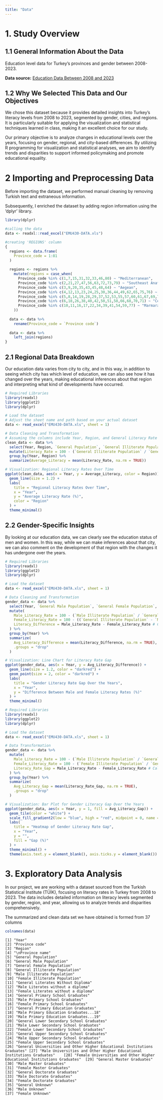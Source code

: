 ```yaml
---
title: "Data"
---
```


# **1. Study Overview**

## 1.1 General Information About the Data

Education level data for Turkey's provinces and gender between 2008-2023.

**Data source:** [Education Data Between 2008 and 2023](https://data.tuik.gov.tr/Bulten/Index?p=Ulusal-Egitim-Istatistikleri-2023-53444#:~:text=Okuma%20yazma%20bilen%20oran%C4%B1%20%97,99%2C2'ye%20y%C3%BCkseldi.){.download-button}

## 1.2 Why We Selected This Data and Our Objectives

We chose this dataset because it provides detailed insights into Turkey's literacy levels from 2008 to 2023, segmented by gender, cities, and regions. It is particularly suitable for applying the visualization and statistical techniques learned in class, making it an excellent choice for our study.

Our primary objective is to analyze changes in educational levels over the years, focusing on gender, regional, and city-based differences. By utilizing R programming for visualization and statistical analyses, we aim to identify trends and disparities to support informed policymaking and promote educational equality.

# 2 Importing and Preprocessing Data

Before importing the dataset, we performed manual cleaning by removing Turkish text and extraneous information.

Subsequently, I enriched the dataset by adding region information using the 'dplyr' library.

```r
library(dplyr)

#calling the data
data <- readxl::read_excel("EMU430-DATA.xls")

#creating 'REGIONS' column
{
  regions <- data.frame(
    Province_code = 1:81
  )
  
  regions <- regions %>% 
    mutate(regions = case_when(
      Province_code %in% c(1,7,15,31,32,33,46,80) ~ "Mediterranean",
      Province_code %in% c(2,21,27,47,56,63,72,73,79) ~ "Southeast Anatolia",
      Province_code %in% c(3,9,20,35,43,45,48,64) ~ "Aegean",
      Province_code %in% c(4,12,13,23,24,25,30,36,44,49,62,65,75,76) ~ "Eastern Anatolia",
      Province_code %in% c(5,8,14,19,28,29,37,52,53,55,57,60,61,67,69,74,78,81) ~ "Black Sea",
      Province_code %in% c(6,18,26,38,40,42,50,51,58,66,68,70,71) ~ "Central Anatolia",
      Province_code %in% c(10,11,16,17,22,34,39,41,54,59,77) ~ "Marmara",
    ))
  
  data <- data %>%
    rename(Province_code = `Province code`)
  
  data <- data %>%
    left_join(regions)
}
```

## **2.1 Regional Data Breakdown**

Our education data varies from city to city, and in this way, in addition to seeing which city has which level of education, we can also see how it has changed over the years, making educational inferences about that region and interpreting what kind of developments have occurred.

```r
# Required Libraries
library(readxl)
library(ggplot2)
library(dplyr)

# Load the dataset
# Adjust the sheet name and path based on your actual dataset
data <- read_excel("EMU430-DATA.xls", sheet = 1)

# Data Cleaning and Transformation
# Assuming the columns include Year, Region, and General Literacy Rate
clean_data <- data %>%
  select(Year, Region, `General Population`, `General Illiterate Population`) %>%
  mutate(Literacy_Rate = 100 - (`General Illiterate Population` / `General Population`) * 100) %>%
  group_by(Year, Region) %>%
  summarize(Average_Literacy = mean(Literacy_Rate, na.rm = TRUE))

# Visualization: Regional Literacy Rates Over Time
ggplot(clean_data, aes(x = Year, y = Average_Literacy, color = Region)) +
  geom_line(size = 1.2) +
  labs(
    title = "Regional Literacy Rates Over Time",
    x = "Year",
    y = "Average Literacy Rate (%)",
    color = "Region"
  ) +
  theme_minimal()
```

## **2.2 Gender-Specific Insights**

By looking at our education data, we can clearly see the education status of men and women. In this way, while we can make inferences about that city, we can also comment on the development of that region with the changes it has undergone over the years.

```r
# Required Libraries
library(readxl)
library(ggplot2)
library(dplyr)

# Load the dataset
data <- read_excel("EMU430-DATA.xls", sheet = 1)

# Data Cleaning and Transformation
gender_data <- data %>%
  select(Year, `General Male Population`, `General Female Population`, `Male Illiterate Population`, `General Illiterate Population`) %>%
  mutate(
    Male_Literacy_Rate = 100 - (`Male Illiterate Population` / `General Male Population`) * 100,
    Female_Literacy_Rate = 100 - ((`General Illiterate Population` - `Male Illiterate Population`) / `General Female Population`) * 100,
    Literacy_Difference = Male_Literacy_Rate - Female_Literacy_Rate # Calculate the gender literacy gap
  ) %>%
  group_by(Year) %>%
  summarize(
    Avg_Literacy_Difference = mean(Literacy_Difference, na.rm = TRUE),
    .groups = "drop"
  )

# Visualization: Line Chart for Literacy Rate Gap
ggplot(gender_data, aes(x = Year, y = Avg_Literacy_Difference)) +
  geom_line(size = 1.2, color = "darkred") +
  geom_point(size = 2, color = "darkred") +
  labs(
    title = "Gender Literacy Rate Gap Over the Years",
    x = "Year",
    y = "Difference Between Male and Female Literacy Rates (%)"
  ) +
  theme_minimal()

```

```r
# Required Libraries
library(readxl)
library(ggplot2)
library(dplyr)

# Load the dataset
data <- read_excel("EMU430-DATA.xls", sheet = 1)

# Data Transformation
gender_data <- data %>%
  mutate(
    Male_Literacy_Rate = 100 - (`Male Illiterate Population` / `General Male Population`) * 100,
    Female_Literacy_Rate = 100 - (`Female Illiterate Population` / `General Female Population`) * 100,
    Literacy_Rate_Gap = Male_Literacy_Rate - Female_Literacy_Rate # Calculate the gap
  ) %>%
  group_by(Year) %>%
  summarize(
    Avg_Literacy_Gap = mean(Literacy_Rate_Gap, na.rm = TRUE),
    .groups = "drop"
  )

# Visualization: Bar Plot for Gender Literacy Gap Over the Years
ggplot(gender_data, aes(x = Year, y = 1, fill = Avg_Literacy_Gap)) +
  geom_tile(color = "white") +
  scale_fill_gradient2(low = "blue", high = "red", midpoint = 0, name = "Gap (%)") +
  labs(
    title = "Heatmap of Gender Literacy Rate Gap",
    x = "Year",
    y = "",
    fill = "Gap (%)"
  ) +
  theme_minimal() +
  theme(axis.text.y = element_blank(), axis.ticks.y = element_blank())
```

# **3. Exploratory Data Analysis**

In our project, we are working with a dataset sourced from the Turkish Statistical Institute (TÜİK), focusing on literacy rates in Turkey from 2008 to 2023. The data includes detailed information on literacy levels segmented by gender, region, and year, allowing us to analyze trends and disparities comprehensively.

The summarized and clean data set we have obtained is formed from 37 columns

```r
colnames(data)
```

```         
[1] "Year"                                                                      [2] "Province code"                                                             [3] "Region"                                                                    [4] "\nProvince name"                                                           [5] "General Population"                                                        [6] "General Male Population"                                                   [7] "General Female Population"                                                 [8] "General Illiterate Population"                                             [9] "Male Illiterate Population"                                               [10] "Female Illiterate Population"                                             [11] "General Literates Without Diploma"                                        [12] "Male Literates without a diploma"                                         [13] "Female Literates without a diploma"                                       [14] "General Primary School Graduates"                                         [15] "Male Primary School Graduates"                                            [16] "Female Primary School Graduates"                                          [17] "General Primary Education Graduates"                                      [18] "Male Primary Education Graduates...18"                                    [19] "Male Primary Education Graduates...19"                                    [20] "General Lower Secondary School Graduates"                                 [21] "Male Lower Secondary School Graduates"                                    [22] "Female Lower Secondary School Graduates"                                  [23] "General Upper Secondary School Graduates"                                 [24] "Male Upper Secondary School Graduates"                                    [25] "Female Upper Secondary School Graduates"                                  [26] "General Universities and Other Higher Educational Institutions Graduates" [27] "Male Universities and Other Higher Educational Institutions Graduates"    [28] "Female Universities and Other Higher Educational Institutions Graduates"  [29] "General Master Graduates"                                                 [30] "Male Master Graduates"                                                    [31] "Female Master Graduates"                                                  [32] "General Doctorate Graduates"                                              [33] "Male Doctorate Graduates"                                                 [34] "Female Doctorate Graduates"                                               [35] "General Unknown"                                                          [36] "Male Unknown"                                                             [37] "Female Unknown"      
```
